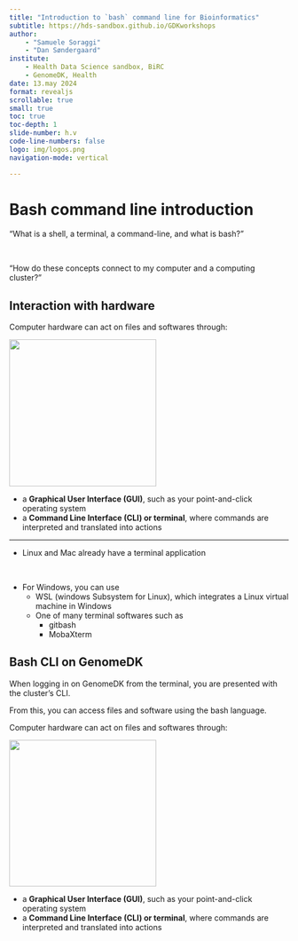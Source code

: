 ```yaml
---
title: "Introduction to `bash` command line for Bioinformatics"
subtitle: https://hds-sandbox.github.io/GDKworkshops
author: 
    - "Samuele Soraggi"
    - "Dan Søndergaard"
institute:
    - Health Data Science sandbox, BiRC
    - GenomeDK, Health
date: 13.may 2024
format: revealjs
scrollable: true
small: true
toc: true
toc-depth: 1
slide-number: h.v
code-line-numbers: false
logo: img/logos.png
navigation-mode: vertical

---
```


# Bash command line introduction

:::{.callout-caution icon="false" appearance=simple}

"What is a shell, a terminal, a command-line, and what is bash?"

&nbsp;

"How do these concepts connect to my computer and a computing cluster?"
:::

## Interaction with hardware

Computer hardware can act on files and softwares through:

![](img/GUIandCLI.png){height="7cm"}

- a **Graphical User Interface (GUI)**, such as your point-and-click operating system
- a **Command Line Interface (CLI) or terminal**, where commands are interpreted and translated into actions

---

- Linux and Mac already have a terminal application 

&nbsp; 

- For Windows, you can use 
    - WSL (windows Subsystem for Linux), which integrates a Linux virtual machine in Windows
    - One of many terminal softwares such as
        - gitbash
        - MobaXterm 

## Bash CLI on GenomeDK 

When logging in on GenomeDK from the terminal, you are presented with the cluster's CLI.



From this, you can access files and software using the bash language.



Computer hardware can act on files and softwares through:

![](img/GUIandCLI.png){height="7cm"}

- a **Graphical User Interface (GUI)**, such as your point-and-click operating system
- a **Command Line Interface (CLI) or terminal**, where commands are interpreted and translated into actions
